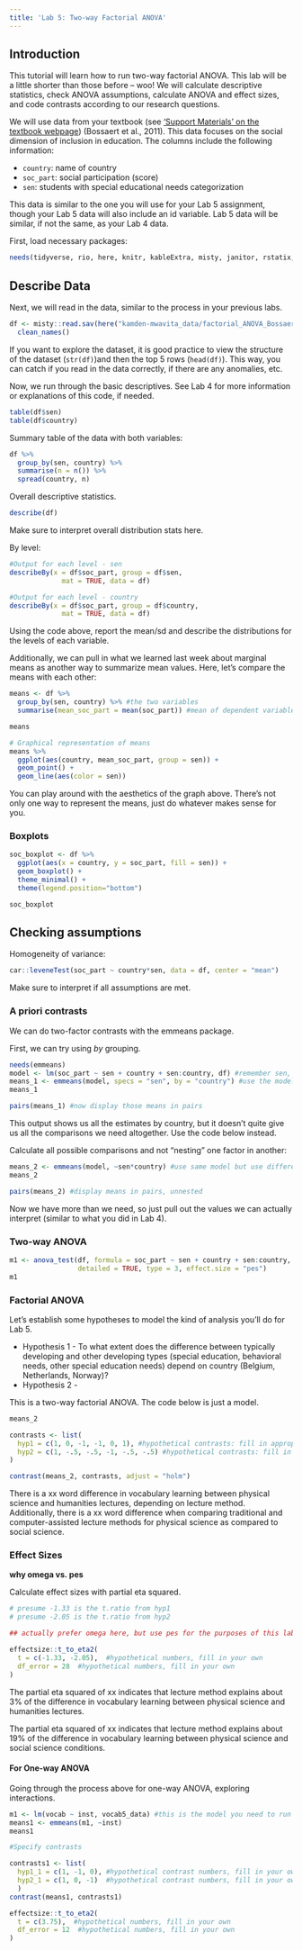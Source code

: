 ```yaml
---
title: 'Lab 5: Two-way Factorial ANOVA'
---
```

## Introduction

This tutorial will learn how to run two-way factorial ANOVA. This lab will be a little shorter than those before -- woo! We will calculate descriptive statistics, check ANOVA assumptions, calculate ANOVA and effect sizes, and code contrasts according to our research questions.

We will use data from your textbook (see ['Support Materials' on the textbook webpage](https://www.routledge.com/Design-and-Analysis-in-Educational-Research-ANOVA-Designs-in-SPSS/Strunk-Mwavita/p/book/9781138361164)) (Bossaert et al., 2011). This data focuses on the social dimension of inclusion in education. The columns include the following information:

* `country`: name of country
* `soc_part`: social participation (score)
* `sen`: students with special educational needs categorization

This data is similar to the one you will use for your Lab 5 assignment, though your Lab 5 data will also include an id variable. Lab 5 data will be similar, if not the same, as your Lab 4 data.

First, load necessary packages:
```r
needs(tidyverse, rio, here, knitr, kableExtra, misty, janitor, rstatix, psych, misty)
```

## Describe Data

Next, we will read in the data, similar to the process in your previous labs.
``` r
df <- misty::read.sav(here("kamden-mwavita_data/factorial_ANOVA_Bossaert_et_al.sav"), use.value.labels = TRUE) %>% 
  clean_names()
```

If you want to explore the dataset, it is good practice to view the structure of the dataset (`str(df)`)and then the top 5 rows (`head(df)`). This way, you can catch if you read in the data correctly, if there are any anomalies, etc. 

Now, we run through the basic descriptives. See Lab 4 for more information or explanations of this code, if needed. 

```r
table(df$sen)
table(df$country)
```

Summary table of the data with both variables:
```r
df %>% 
  group_by(sen, country) %>% 
  summarise(n = n()) %>%
  spread(country, n) 
```

Overall descriptive statistics.
```r
describe(df)
```
Make sure to interpret overall distribution stats here.

By level:
```r
#Output for each level - sen
describeBy(x = df$soc_part, group = df$sen, 
             mat = TRUE, data = df)

#Output for each level - country
describeBy(x = df$soc_part, group = df$country, 
             mat = TRUE, data = df)
```
Using the code above, report the mean/sd and describe the distributions for the levels of each variable.

Additionally, we can pull in what we learned last week about marginal means as another way to summarize mean values. Here, let's compare the means with each other:

```r
means <- df %>% 
  group_by(sen, country) %>% #the two variables
  summarise(mean_soc_part = mean(soc_part)) #mean of dependent variable

means

# Graphical representation of means
means %>% 
  ggplot(aes(country, mean_soc_part, group = sen)) +
  geom_point() +
  geom_line(aes(color = sen))
```

You can play around with the aesthetics of the graph above. There's not only one way to represent the means, just do whatever makes sense for you.

### Boxplots

```r
soc_boxplot <- df %>% 
  ggplot(aes(x = country, y = soc_part, fill = sen)) +
  geom_boxplot() +
  theme_minimal() +
  theme(legend.position="bottom")

soc_boxplot
```

## Checking assumptions

Homogeneity of variance:
```r
car::leveneTest(soc_part ~ country*sen, data = df, center = "mean")
```

Make sure to interpret if all assumptions are met. 


### A priori contrasts

We can do two-factor contrasts with the emmeans package.

First, we can try using *by* grouping.
```r
needs(emmeans)
model <- lm(soc_part ~ sen + country + sen:country, df) #remember sen, country, and sen:country interactions in the model
means_1 <- emmeans(model, specs = "sen", by = "country") #use the model to calculate means
means_1

pairs(means_1) #now display those means in pairs
```

This output shows us all the estimates by country, but it doesn't quite give us all the comparisons we need altogether. Use the code below instead.

Calculate all possible comparisons and not "nesting" one factor in another:
```r
means_2 <- emmeans(model, ~sen*country) #use same model but use different specifications
means_2

pairs(means_2) #display means in pairs, unnested
```

Now we have more than we need, so just pull out the values we can actually interpret (similar to what you did in Lab 4).

### Two-way ANOVA

```r
m1 <- anova_test(df, formula = soc_part ~ sen + country + sen:country, 
                 detailed = TRUE, type = 3, effect.size = "pes")
m1
```

### Factorial ANOVA

Let's establish some hypotheses to model the kind of analysis you'll do for Lab 5. 

* Hypothesis 1 - To what extent does the difference between typically developing and other developing types (special education, behavioral needs, other special education needs) depend on country (Belgium, Netherlands, Norway)?
* Hypothesis 2 -

This is a two-way factorial ANOVA. The code below is just a model.
```r
means_2

contrasts <- list(
  hyp1 = c(1, 0, -1, -1, 0, 1), #hypothetical contrasts: fill in appropriate numbers
  hyp2 = c(1, -.5, -.5, -1, -.5, -.5) #hypothetical contrasts: fill in numbers
)

contrast(means_2, contrasts, adjust = "holm")
```
There is a xx word difference in vocabulary learning between physical science and humanities lectures, depending on lecture method. Additionally, there is a xx word difference when comparing traditional and computer-assisted lecture methods for physical science as compared to social science. 

### Effect Sizes

**why omega vs. pes**

Calculate effect sizes with partial eta squared.
```r
# presume -1.33 is the t.ratio from hyp1
# presume -2.05 is the t.ratio from hyp2

## actually prefer omega here, but use pes for the purposes of this lab

effectsize::t_to_eta2(
  t = c(-1.33, -2.05),  #hypothetical numbers, fill in your own
  df_error = 28  #hypothetical numbers, fill in your own
)
```
The partial eta squared of xx indicates that lecture method explains about 3% of the difference in vocabulary learning between physical science and humanities lectures. 

The partial eta squared of xx indicates that lecture method explains about 19% of the difference in vocabulary learning between physical science and social science conditions.


#### For One-way ANOVA
Going through the process above for one-way ANOVA, exploring interactions.

```r
m1 <- lm(vocab ~ inst, vocab5_data) #this is the model you need to run
means1 <- emmeans(m1, ~inst)
means1

#Specify contrasts

contrasts1 <- list(
  hyp1_1 = c(1, -1, 0), #hypothetical contrast numbers, fill in your own
  hyp2_1 = c(1, 0, -1)  #hypothetical contrast numbers, fill in your own
  )
contrast(means1, contrasts1)

effectsize::t_to_eta2(
  t = c(3.75),  #hypothetical numbers, fill in your own
  df_error = 12  #hypothetical numbers, fill in your own
)
```
